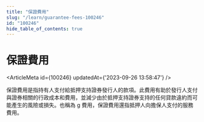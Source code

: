 ```yaml
---
title: "保證費用"
slug: "/learn/guarantee-fees-100246"
id: "100246"
hide_table_of_contents: true
---
```



# 保證費用

<ArticleMeta id={100246} updatedAt={'2023-09-26 13:58:47'} />
<div className='border-solid border-b border-t-0 my-4 border-[var(--ifm-color-gray-300)]' />

保證費用是指持有人支付給抵押支持證券發行人的款項。此費用有助於發行人支付與證券相關的行政成本和費用，並減少由於抵押支持證券支持的任何貸款違約而可能產生的風險或損失。也稱為 g 費用，保證費用還指抵押人向擔保人支付的服務費用。
